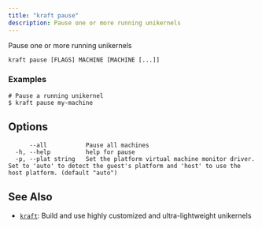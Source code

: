 ```yaml
---
title: "kraft pause"
description: Pause one or more running unikernels
---
```


Pause one or more running unikernels


```
kraft pause [FLAGS] MACHINE [MACHINE [...]]
```

### Examples

```
# Pause a running unikernel
$ kraft pause my-machine

```

## Options

```
      --all           Pause all machines
  -h, --help          help for pause
  -p, --plat string   Set the platform virtual machine monitor driver.  Set to 'auto' to detect the guest's platform and 'host' to use the host platform. (default "auto")
```

## See Also

* [`kraft`](/docs/cli/reference/kraft): Build and use highly customized and ultra-lightweight unikernels

